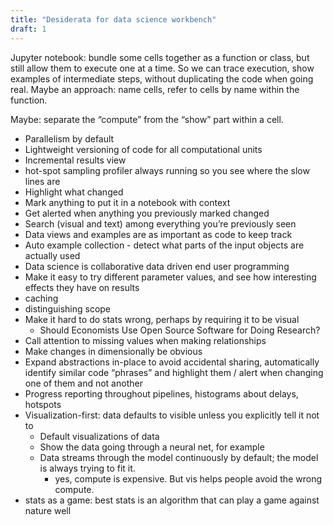 ```yaml
---
title: "Desiderata for data science workbench"
draft: 1
---
```


Jupyter notebook: bundle some cells together as a function or class, but still allow them to execute one at a time.
So we can trace execution, show examples of intermediate steps, without duplicating the code when going real.
Maybe an approach: name cells, refer to cells by name within the function. 

Maybe: separate the "compute" from the "show" part within a cell. 

- Parallelism by default
- Lightweight versioning of code for all computational units
- Incremental results view
- hot-spot sampling profiler always running so you see where the slow lines are
- Highlight what changed
- Mark anything to put it in a notebook with context
- Get alerted when anything you previously marked changed
- Search (visual and text) among everything you're previously seen
- Data views and examples are as important as code to keep track
- Auto example collection - detect what parts of the input objects are actually used
- Data science is collaborative data driven end user programming
- Make it easy to try different parameter values, and see how interesting effects they have on results
- caching
- distinguishing scope
- Make it hard to do stats wrong, perhaps by requiring it to be visual
	- Should Economists Use Open Source Software for Doing Research?
- Call attention to missing values when making relationships
- Make changes in dimensionally be obvious
- Expand abstractions in-place to avoid accidental sharing, automatically identify similar code “phrases” and highlight them / alert when changing one of them and not another
- Progress reporting throughout pipelines, histograms about delays, hotspots
- Visualization-first: data defaults to visible unless you explicitly tell it not to
	- Default visualizations of data
	- Show the data going through a neural net, for example
	- Data streams through the model continuously by default; the model is always trying to fit it.
		- yes, compute is expensive. But vis helps people avoid the wrong compute.
- stats as a game: best stats is an algorithm that can play a game against nature well